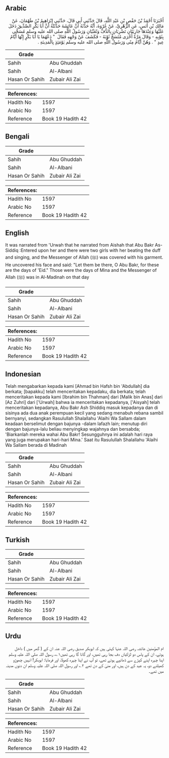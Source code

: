 ## Arabic


<div dir="rtl" lang="ar" style={{fontSize:'larger',backgroundColor:'#f8f9fa',padding:20}}>
أَخْبَرَنَا أَحْمَدُ بْنُ حَفْصِ بْنِ عَبْدِ اللَّهِ، قَالَ حَدَّثَنِي أَبِي قَالَ، حَدَّثَنِي إِبْرَاهِيمُ بْنُ طَهْمَانَ، عَنْ مَالِكِ بْنِ أَنَسٍ، عَنِ الزُّهْرِيِّ، عَنْ عُرْوَةَ، أَنَّهُ حَدَّثَهُ أَنَّ عَائِشَةَ حَدَّثَتْهُ أَنَّ أَبَا بَكْرٍ الصِّدِّيقَ دَخَلَ عَلَيْهَا وَعِنْدَهَا جَارِيَتَانِ تَضْرِبَانِ بِالدُّفِّ وَتُغَنِّيَانِ وَرَسُولُ اللَّهِ صلى الله عليه وسلم مُسَجًّى بِثَوْبِهِ - وَقَالَ مَرَّةً أُخْرَى مُتَسَجٍّ ثَوْبَهُ - فَكَشَفَ عَنْ وَجْهِهِ فَقَالَ ‏ "‏ دَعْهُمَا يَا أَبَا بَكْرٍ إِنَّهَا أَيَّامُ عِيدٍ ‏"‏ ‏.‏ وَهُنَّ أَيَّامُ مِنًى وَرَسُولُ اللَّهِ صلى الله عليه وسلم يَوْمَئِذٍ بِالْمَدِينَةِ ‏.‏
</div>
<div style={{backgroundColor:'#f8f9fa',padding:20, marginBottom: 10}}><table> <thead> <tr> <th>Grade</th> <th></th> </tr> </thead> <tbody> <tr><td>Sahih</td><td>Abu Ghuddah</td></tr><tr><td>Sahih</td><td>Al-Albani</td></tr><tr><td>Hasan Or Sahih</td><td>Zubair Ali Zai</td></tr></tbody></table><table> <thead> <tr> <th>References:</th> <th></th> </tr> </thead> <tbody><tr><td>Hadith No</td><td>1597</td></tr><tr><td>Arabic No</td><td>1597</td></tr><tr><td>Reference</td><td>Book 19 Hadith 42</td></tr></tbody></table></div>

## Bengali


<div dir="ltr" lang="bn" style={{fontSize:'larger',backgroundColor:'#f8f9fa',padding:20}}>

</div>
<div style={{backgroundColor:'#f8f9fa',padding:20, marginBottom: 10}}><table> <thead> <tr> <th>Grade</th> <th></th> </tr> </thead> <tbody> <tr><td>Sahih</td><td>Abu Ghuddah</td></tr><tr><td>Sahih</td><td>Al-Albani</td></tr><tr><td>Hasan Or Sahih</td><td>Zubair Ali Zai</td></tr></tbody></table><table> <thead> <tr> <th>References:</th> <th></th> </tr> </thead> <tbody><tr><td>Hadith No</td><td>1597</td></tr><tr><td>Arabic No</td><td>1597</td></tr><tr><td>Reference</td><td>Book 19 Hadith 42</td></tr></tbody></table></div>

## English


<div dir="ltr" lang="en" style={{fontSize:'larger',backgroundColor:'#f8f9fa',padding:20}}>
It was narrated from 'Urwah that he narrated from Aishah that Abu Bakr As-Siddiq :Entered upon her and there were two girls with her beating the duff and singing, and the Messenger of Allah (ﷺ) was covered with his garment. He uncovered his face and said: "Let them be there, O Abu Bakr, for these are the days of 'Eid." Those were the days of Mina and the Messenger of Allah (ﷺ) was in Al-Madinah on that day
</div>
<div style={{backgroundColor:'#f8f9fa',padding:20, marginBottom: 10}}><table> <thead> <tr> <th>Grade</th> <th></th> </tr> </thead> <tbody> <tr><td>Sahih</td><td>Abu Ghuddah</td></tr><tr><td>Sahih</td><td>Al-Albani</td></tr><tr><td>Hasan Or Sahih</td><td>Zubair Ali Zai</td></tr></tbody></table><table> <thead> <tr> <th>References:</th> <th></th> </tr> </thead> <tbody><tr><td>Hadith No</td><td>1597</td></tr><tr><td>Arabic No</td><td>1597</td></tr><tr><td>Reference</td><td>Book 19 Hadith 42</td></tr></tbody></table></div>

## Indonesian


<div dir="ltr" lang="id" style={{fontSize:'larger',backgroundColor:'#f8f9fa',padding:20}}>
Telah mengabarkan kepada kami [Ahmad bin Hafsh bin 'Abdullah] dia berkata; [bapakku] telah menceritakan kepadaku, dia berkata; telah menceritakan kepada kami [Ibrahim bin Thahman] dari [Malik bin Anas] dari [Az Zuhri] dari ['Urwah] bahwa ia menceritakan kepadanya, ['Aisyah] telah menceritakan kepadanya, Abu Bakr Ash Shiddiq masuk kepadanya dan di sisinya ada dua anak perempuan kecil yang sedang menabuh rebana sambil bernyanyi, sedangkan Rasulullah Shalallahu 'Alaihi Wa Sallam dalam keadaan berselimut dengan bajunya -dalam lafazh lain; menutup diri dengan bajunya-lalu beliau menyingkap wajahnya dan bersabda; 'Biarkanlah mereka wahai Abu Bakr! Sesungguhnya ini adalah hari raya yang juga merupakan hari-hari Mina.' Saat itu Rasulullah Shalallahu 'Alaihi Wa Sallam berada di Madinah
</div>
<div style={{backgroundColor:'#f8f9fa',padding:20, marginBottom: 10}}><table> <thead> <tr> <th>Grade</th> <th></th> </tr> </thead> <tbody> <tr><td>Sahih</td><td>Abu Ghuddah</td></tr><tr><td>Sahih</td><td>Al-Albani</td></tr><tr><td>Hasan Or Sahih</td><td>Zubair Ali Zai</td></tr></tbody></table><table> <thead> <tr> <th>References:</th> <th></th> </tr> </thead> <tbody><tr><td>Hadith No</td><td>1597</td></tr><tr><td>Arabic No</td><td>1597</td></tr><tr><td>Reference</td><td>Book 19 Hadith 42</td></tr></tbody></table></div>

## Turkish


<div dir="ltr" lang="tr" style={{fontSize:'larger',backgroundColor:'#f8f9fa',padding:20}}>

</div>
<div style={{backgroundColor:'#f8f9fa',padding:20, marginBottom: 10}}><table> <thead> <tr> <th>Grade</th> <th></th> </tr> </thead> <tbody> <tr><td>Sahih</td><td>Abu Ghuddah</td></tr><tr><td>Sahih</td><td>Al-Albani</td></tr><tr><td>Hasan Or Sahih</td><td>Zubair Ali Zai</td></tr></tbody></table><table> <thead> <tr> <th>References:</th> <th></th> </tr> </thead> <tbody><tr><td>Hadith No</td><td>1597</td></tr><tr><td>Arabic No</td><td>1597</td></tr><tr><td>Reference</td><td>Book 19 Hadith 42</td></tr></tbody></table></div>

## Urdu


<div dir="rtl" lang="ur" style={{fontSize:'larger',backgroundColor:'#f8f9fa',padding:20}}>
ام المؤمنین عائشہ رضی اللہ عنہا کہتی ہیں کہ ابوبکر صدیق رضی اللہ عنہ ان کے ( گھر میں ) داخل ہوئے، ان کے پاس دو لڑکیاں دف بجا رہی تھیں، اور گانا گا رہی تھیں۱؎، رسول اللہ صلی اللہ علیہ وسلم اپنا چہرہ اپنے کپڑے سے ڈھانپے ہوئے تھے، تو آپ نے اپنا چہرہ کھولا، اور فرمایا: ابوبکر! انہیں چھوڑو کھیلنے دو، یہ عید کے دن ہیں، اور منیٰ کے دن تھے ۲؎ اور رسول اللہ صلی اللہ علیہ وسلم ان دنوں مدینہ میں تھے۔
</div>
<div style={{backgroundColor:'#f8f9fa',padding:20, marginBottom: 10}}><table> <thead> <tr> <th>Grade</th> <th></th> </tr> </thead> <tbody> <tr><td>Sahih</td><td>Abu Ghuddah</td></tr><tr><td>Sahih</td><td>Al-Albani</td></tr><tr><td>Hasan Or Sahih</td><td>Zubair Ali Zai</td></tr></tbody></table><table> <thead> <tr> <th>References:</th> <th></th> </tr> </thead> <tbody><tr><td>Hadith No</td><td>1597</td></tr><tr><td>Arabic No</td><td>1597</td></tr><tr><td>Reference</td><td>Book 19 Hadith 42</td></tr></tbody></table></div>